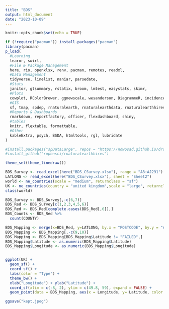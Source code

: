 ```yaml
---
title: "BDS"
output: html_document
date: "2023-10-09"
---
```


```r
knitr::opts_chunk$set(echo = TRUE)
```

```r
if (!require("pacman")) install.packages("pacman")
library(pacman)
p_load(
  #Learning
  learnr, swirl, 
  #File & Package Management
  here, rio, openxlsx, renv, pacman, remotes, readxl,
  #Data Management
  tidyverse, linelist, naniar, parsedate,
  #Stats
  janitor, gtsummary, rstatix, broom, lmtest, easystats, skimr, 
  #Plots
  cowplot, RColorBrewer, ggnewscale, wesanderson, DiagrammeR, incidence2, gghighlight, ggtext, ggrepel, gganimate, ggsci, grates,
  #GIS
  sf, tmap, spdep, rnaturalearth, rnaturalearthdata, rnaturalearthhires, broom, rgeos, ggmap, rgdal, maptools, mapdata, maps, spData, BiocManager, 
  #Reports & Dashboards
  rmarkdown, reportfactory, officer, flexdashboard, shiny,
  #tables
  knitr, flextable, formattable,
  #Other
  kableExtra, psych, BSDA, htmltools, rgl, lubridate
)

#install.packages("spDataLarge", repos = "https://nowosad.github.io/drat/", type = "source")
#install_github("ropensci/rnaturalearthhires")

theme_set(theme_linedraw())
```

```r
BDS_Survey <- read_excel(here("BDS_CSurvey.xlsx"), range = "A8:AJ291")
LATLONG <- read_excel(here("BDS_CSurvey.xlsx"), sheet = "Sheet2")
world <- ne_countries(scale = "medium", returnclass = "sf")
UK <- ne_countries(country = "united kingdom",scale = "large", returnclass = "sf")
class(world)

BDS_Survey <- BDS_Survey[,-c(6,7)]
BDS_Red <- BDS_Survey[c(1,2,3,4,5,6)]
BDS_Red <- BDS_Red[complete.cases(BDS_Red[,6]),]
BDS_Counts <- BDS_Red %>%
  count(COUNTY)
```

```r
BDS_Mapping <- merge(x=BDS_Red, y=LATLONG, by.x = "POSTCODE", by.y = "Address", all.x = FALSE)
BDS_Mapping <- BDS_Mapping[,-c(9,10)]
BDS_Mapping <- BDS_Mapping[BDS_Mapping$Latitude != "FAILED",]
BDS_Mapping$Latitude <- as.numeric(BDS_Mapping$Latitude)
BDS_Mapping$Longitude <- as.numeric(BDS_Mapping$Longitude)


ggplot(UK) +
  geom_sf() +
  coord_sf() +
  labs(color = "Type") +
  theme_bw() +
  xlab("Longitude") + ylab("Latitude") +
  coord_sf(xlim = c(-8, 2), ylim = c(49.8, 59), expand = FALSE) +
  geom_point(data = BDS_Mapping, aes(x = Longitude, y= Latitude, color = STATUS))

ggsave("kept.jpeg")


```


